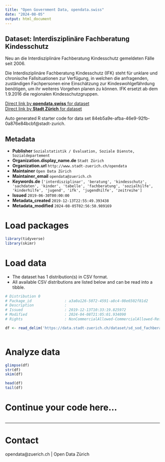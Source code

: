 ```yaml
---
title: "Open Government Data, opendata.swiss"
date: "2024-08-05"
output: html_document
---
```


## Dataset: Interdisziplinäre Fachberatung Kindesschutz

Neu an die Interdisziplinäre Fachberatung Kindesschutz gemeldeten Fälle seit 2006.

Die Interdisziplinäre Fachberatung Kindesschutz (IFK) steht für unklare und chronische Fallsituationen zur Verfügung, in welchen die anfragenden, zuständigen Fachpersonen eine Einschätzung zur Kindeswohlgefährdung benötigen, um ihr weiteres Vorgehen planen zu können. IFK ersetzt ab dem 1.9.2016 die regionalen Kindesschutzgruppen. 


[Direct link by **opendata.swiss** for dataset](https://opendata.swiss/de/dataset/interdisziplinare-fachberatung-kindesschutz)<br>
[Direct link by **Stadt Zürich** for dataset](https://data.stadt-zuerich.ch/dataset/sd_sod_fachberatung_kinderschutz)

Auto generated R starter code for data set 84eb5a9e-afba-46e9-92fb-0a876e84bcbf@stadt-zurich.

## Metadata

- **Publisher** `Sozialstatistik / Evaluation, Soziale Dienste, Sozialdepartement`
- **Organization.display_name.de** `Stadt Zürich`
- **Organization.url** `http://www.stadt-zuerich.ch/opendata`
- **Maintainer** `Open Data Zürich`
- **Maintainer_email** `opendata@zuerich.ch`
- **Keywords.de** `['interdisziplinar', 'beratung', 'kindesschutz', 'sachdaten', 'kinder', 'tabelle', 'fachberatung', 'sozialhilfe', 'kinderhilfe', 'jugend', 'ifk', 'jugendhilfe', 'zeitreihe']`
- **Issued** `2019-06-30T00:00:00`
- **Metadata_created** `2019-12-13T22:55:49.393438`
- **Metadata_modified** `2024-08-05T02:56:50.989169`


# Load packages

```r

library(tidyverse)
library(skimr)

```

# Load data

-   The dataset has 1 distribution(s) in CSV format.
-   All available CSV distributions are listed below and can be read into a tibble.

```r

# Distribution 0
# Package_id               : a3a0a126-5072-4591-a8c4-08e6502f81d2
# Description              : 
# Issued                   : 2019-12-13T10:33:19.825972
# Modified                 : 2024-04-08T21:05:01.934090
# Rights                   : NonCommercialAllowed-CommercialAllowed-ReferenceNotRequired

df <- read_delim('https://data.stadt-zuerich.ch/dataset/sd_sod_fachberatung_kinderschutz/download/ssd_sod_fachberatung_kinderschutz.csv')



```

# Analyze data

```r

glimpse(df)
str(df)
skim(df)

head(df)
tail(df)

```

# Continue your code here...

```r

```

------------------------------------------------------------------------

# Contact

opendata@zuerich.ch | Open Data Zürich
